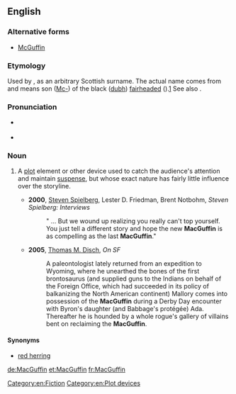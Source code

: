 {{was wotd|2008|March|30}}
==English==
{{wikipedia}}

===Alternative forms===
* [[McGuffin]]

===Etymology===
Used by {{w|Alfred Hitchcock}}, as an arbitrary Scottish surname. The actual name comes from {{w|Ulster}} and means son ([[Mc-]]) of the black ([[dubh#Irish|dubh]]) [[fairheaded]] ({{w|Fionn}}).[http://www.libraryireland.com/names/mag/mag-dhuibhfinn.php]  See also {{w|MacGuffin#History_and_use}}.

===Pronunciation===
* {{a|RP|US}} {{IPA|/məˈɡʌf.ɪn/|lang=en}}
* {{audio|en-us-MacGuffin.ogg|Audio (US)|lang=en}}

===Noun===
{{en-noun}}

# {{label|en|narratology}} A [[plot]] element or other device used to catch the audience's attention and maintain [[suspense]], but whose exact nature has fairly little influence over the storyline.
#* '''2000''', [[w:Steven Spielberg|Steven Spielberg]], Lester D. Friedman, Brent Notbohm, ''Steven Spielberg: Interviews''
#*: " ... But we wound up realizing you really can't top yourself. You just tell a different story and hope the new '''MacGuffin''' is as compelling as the last '''MacGuffin'''."
#* '''2005''', [[w:Thomas Disch|Thomas M. Disch]], ''On SF''
#*: A paleontologist lately returned from an expedition to Wyoming, where he unearthed the bones of the first brontosaurus (and supplied guns to the Indians on behalf of the Foreign Office, which had succeeded in its policy of balkanizing the North American continent) Mallory comes into possession of the '''MacGuffin''' during a Derby Day encounter with Byron's daughter (and Babbage's protégée) Ada. Thereafter he is hounded by a whole rogue's gallery of villains bent on reclaiming the '''MacGuffin'''.

====Synonyms====
* [[red herring]]

[[Category:en:Fiction]]
[[Category:en:Plot devices]]

[[de:MacGuffin]]
[[et:MacGuffin]]
[[fr:MacGuffin]]